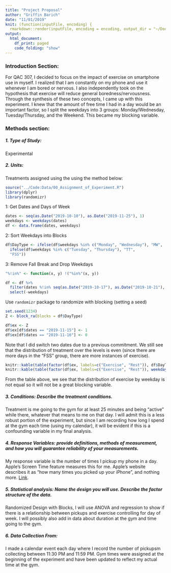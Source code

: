 ```yaml
---
title: "Project Proposal"
author: "Griffin Barich"
date: "11/01/2019"
knit: (function(inputFile, encoding) {
  rmarkdown::render(inputFile, encoding = encoding, output_dir = "~/Documents/Documents - Griffin’s MacBook Pro/Senior Year/Fall_2019/Experimental Design/iGotoTheGym/Reports") })
output:
  html_document:
    df_print: paged
    code_folding: "show"
---
```


### Introduction Section: 

For QAC 307, I decided to focus on the impact of exercise on smartphone use in myself. I realized that I am constantly on my phone and use it whenever I am bored or nervous. I also independently took on the hypothesis that exercise will reduce general boredness/nervousness. Through the synthesis of these two concepts, I came up with this experiment. I knew that the amount of free time I had in a day would be an important factor, so I split the weekdays into 3 groups: Monday/Wednesday, Tuesday/Thursday, and the Weekend. This became my blocking variable. 

### Methods section: 
##### 1. Type of Study: 
Experimental 

##### 2. Units:

Treatments assigned using the using the method below:
```r
source("../Code:Data/00_Assignment_of_Experiment.R")
library(dplyr)
library(randomizr)
```

1: Get Dates and Days of Week
```r
dates <- seq(as.Date("2019-10-10"), as.Date("2019-11-25"), 1)
weekdays <- weekdays(dates)
df <- data.frame(dates, weekdays)
```

2: Sort Weekdays into Blocks
```r
df$DayType <- ifelse(df$weekdays %in% c("Monday", "Wednesday"), "MW",
  ifelse(df$weekdays %in% c("Tuesday", "Thursday"), "TT",
  "FSS"))
```

3: Remove Fall Break and Drop Weekdays
```r
"%!in%" <- function(x, y) !("%in%"(x, y))

df <- df %>%
  filter(dates %!in% seq(as.Date("2019-10-17"), as.Date("2019-10-21"), 1)) %>%
  select(-weekdays)
```

Use `randomizr` package to randomize with blocking (setting a seed)
```r
set.seed(1234)
Z <- block_ra(blocks = df$DayType)

df$ex <- Z
df$ex[df$dates == "2019-11-15"] <- 1
df$ex[df$dates == "2019-11-16"] <- 0
```

Note that I did switch two dates due to a previous commitment. We still see that the distribution of treatment over the levels is even (since there are more days in the "FSS" group, there are more instances of exercise).
```r
knitr::kable(table(factor(df$ex, labels=c("Exercise", "Rest")), df$DayType))
knitr::kable(table(factor(df$ex, labels=c("Exercise", "Rest")), weekdays.Date(df$dates)))
```

From the table above, we see that the distribution of exercise by weekday is not equal so it will not be a great blocking variable.


##### 3. Conditions: Describe the treatment conditions.

Treatment is me going to the gym for at least 25 minutes and being "active" while there, whatever that means to me on that day. I will admit this is a less robust portion of the experiment, but since I am recording how long I spend at the gym each time (using my calendar), it will be evident if this is a confounding variable in my final analysis.

##### 4. Response Variables: provide definitions, methods of measurement, and how you will guarantee reliability of your measurements.

My response variable is the number of times I pickup my phone in a day. Apple's Screen Time feature measures this for me. Apple's website describes it as "how many times you picked up your iPhone", and nothing more. [Link](https://support.apple.com/en-us/HT210387).

##### 5. Statistical analysis: Name the design you will use. Describe the factor structure of the data.

Randomized Design with Blocks, I will use ANOVA and regression to show if there is a relationship between pickups and exercise controlling for day of week. I will possibly also add in data about duration at the gym and time going to the gym.

##### 6. Data Collection From:

I made a calendar event each day where I record the number of pickupsm collecting between 11:30 PM and 11:59 PM. Gym times were assigned at the beginning of the experiment and have been updated to reflect my actual time at the gym.